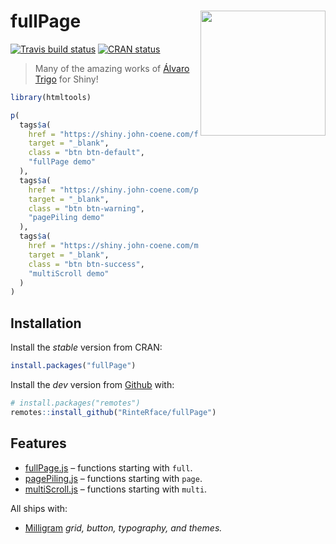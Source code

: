 # fullPage <img src="http://rinterface.com/inst/images/fullPage.svg" width="200px" align="right"/>
[![Travis build status](https://travis-ci.org/RinteRface/fullPage.svg?branch=master)](https://travis-ci.org/RinteRface/fullPage) [![CRAN status](https://www.r-pkg.org/badges/version/fullPage)](https://cran.r-project.org/package=fullPage)

> Many of the amazing works of [Álvaro Trigo](https://alvarotrigo.com/) for Shiny!

```r
library(htmltools)
```

```r
p(
  tags$a(
    href = "https://shiny.john-coene.com/fullPage",
    target = "_blank",
    class = "btn btn-default",
    "fullPage demo"
  ),
  tags$a(
    href = "https://shiny.john-coene.com/pagePiling",
    target = "_blank",
    class = "btn btn-warning",
    "pagePiling demo"
  ),
  tags$a(
    href = "https://shiny.john-coene.com/multiScroll",
    target = "_blank",
    class = "btn btn-success",
    "multiScroll demo"
  )
)
```

## Installation

Install the _stable_ version from CRAN:

```r
install.packages("fullPage")
```

Install the _dev_ version from [Github](https://github.com/RinteRface/fullPage) with:

``` r
# install.packages("remotes")
remotes::install_github("RinteRface/fullPage")
```

## Features

* [fullPage.js](https://github.com/alvarotrigo/fullPage.js/) -- functions starting with `full`.
* [pagePiling.js](https://github.com/alvarotrigo/pagePiling.js/) -- functions starting with `page`.
* [multiScroll.js](https://github.com/alvarotrigo/multiscroll.js) -- functions starting with `multi`.

All ships with:

* [Milligram](https://milligram.io/) *grid, button, typography, and themes.*

